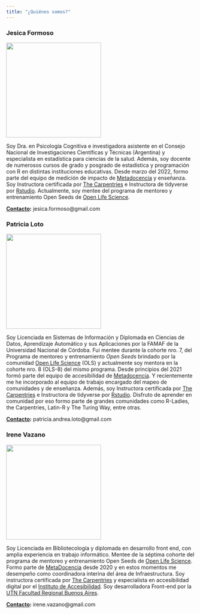 ```yaml
---
title: "¿Quiénes somos?"
---
```


### Jesica Formoso

![](images/jformoso.png){fig-alt="Foto de perfil de Jesica Formoso" fig-align="left" width="253"}

Soy Dra. en Psicología Cognitiva e investigadora asistente en el Consejo Nacional de Investigaciones Científicas y Técnicas (Argentina) y especialista en estadística para ciencias de la salud. Además, soy docente de numerosos cursos de grado y posgrado de estadística y programación con R en distintas instituciones educativas. Desde marzo del 2022, formo parte del equipo de medición de impacto de [Metadocencia](https://www.metadocencia.org/) y enseñanza. Soy Instructora certificada por [The Carpentries](https://carpentries.org/instructors/) e Instructora de tidyverse por [Rstudio](https://education.rstudio.com/trainers/). Actualmente, soy mentee del programa de mentoreo y entrenamiento Open Seeds de [Open Life Science](https://openlifesci.org/ols-7).

[**Contacto**]{.underline}**:** jesica.formoso\@gmail.com

### Patricia Loto

![](images/foto_patri_loto.png){fig-alt="foto de perfil de Patricia Loto" fig-align="left" width="253"}

Soy Licenciada en Sistemas de Información y Diplomada en Ciencias de Datos, Aprendizaje Automático y sus Aplicaciones por la FAMAF de la Universidad Nacional de Córdoba. Fui mentee durante la cohorte nro. 7, del Programa de mentoreo y entrenamiento *Open Seeds* brindado por la comunidad [Open Life Science](https://openlifesci.org/ols-7) (OLS) y actualmente soy mentora en la cohorte nro. 8 (OLS-8) del mismo programa. Desde principios del 2021 formó parte del equipo de accesibilidad de [Metadocencia](#0). Y recientemente me he incorporado al equipo de trabajo encargado del mapeo de comunidades y de enseñanza. Además, soy Instructora certificada por [The Carpentries](#0) e Instructora de tidyverse por [Rstudio](#0). Disfruto de aprender en comunidad por eso formo parte de grandes comunidades como R-Ladies, the Carpentries, Latin-R y The Turing Way, entre otras.

[**Contacto**]{.underline}**:** patricia.andrea.loto\@gmail.com

### Irene Vazano

![](images/foto_ire.png){fig-alt="foto de perfil de Patricia Loto" fig-align="left" width="253"}

Soy Licenciada en Bibliotecología y diplomada en desarrollo front end, con amplia experiencia en trabajo informático. Mentee de la séptima cohorte del programa de mentoreo y entrenamiento Open Seeds de [Open Life Science](https://openlifesci.org/ols-7). Formo parte de [MetaDocencia](https://www.metadocencia.org/) desde 2020 y en estos momentos me desempeño como coordinadora interina del área de Infraestructura. Soy instructora certificada por [The Carpentries](https://carpentries.org/instructors/) y especialista en accesibilidad digital por el [Instituto de Accesibilidad](https://institutodeaccesibilidad.com/). Soy desarrolladora Front-end por la [UTN Facultad Regional Buenos Aires](https://www.frba.utn.edu.ar/).

[**Contacto**]{.underline}**:** irene.vazano\@gmail.com
